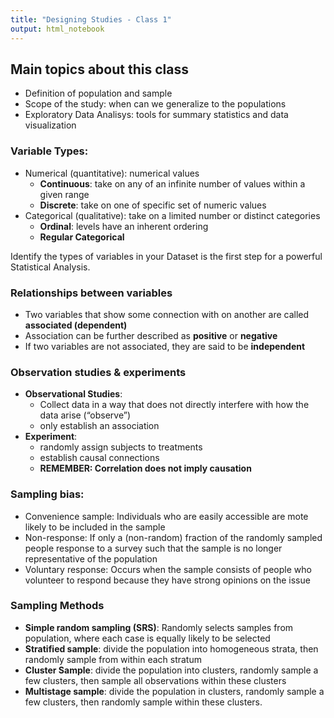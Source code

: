 ```yaml
---
title: "Designing Studies - Class 1"
output: html_notebook
---
```


## Main topics about this class
  * Definition of population and sample
  * Scope of the study: when can we generalize to the populations
  * Exploratory Data Analisys: tools for summary statistics and data visualization
  
### Variable Types:

  * Numerical (quantitative): numerical values
     * **Continuous**: take on any of an infinite number of values within a given range
     * **Discrete**: take on one of specific set of numeric values
  * Categorical (qualitative): take on a limited number or distinct categories
     * **Ordinal**: levels have an inherent ordering
     * **Regular Categorical**
     
Identify the types of variables in your Dataset is the first step for a powerful Statistical Analysis. 

### Relationships between variables

  * Two variables that show some connection with on another are called **associated (dependent)**
  * Association can be further described as **positive** or **negative**
  * If two variables are not associated, they are said to be **independent**

### Observation studies & experiments
  * **Observational Studies**: 
    * Collect data in a way that does not directly interfere with how the data arise ("observe")
    * only establish an association
  * **Experiment**:
    * randomly assign subjects to treatments
    * establish causal connections
    * **REMEMBER: Correlation does not imply causation**
    
### Sampling bias:

  * Convenience sample: Individuals who are easily accessible are mote likely to be included in the sample
  * Non-response: If only a (non-random) fraction of the randomly sampled people response to a survey such that the sample is no longer representative of the population
  * Voluntary response: Occurs when the sample consists of people who volunteer to respond because they have strong opinions on the issue
  
### Sampling Methods

  * **Simple random sampling (SRS)**: Randomly selects samples from population, where each case is equally likely to be selected
  * **Stratified sample**: divide the population into homogeneous strata, then randomly sample from within each stratum
  * **Cluster Sample**: divide the population into clusters, randomly sample a few clusters, then sample all observations within these clusters
  * **Multistage sample**: divide the population in clusters, randomly sample a few clusters, then randomly sample within these clusters. 
  
  


